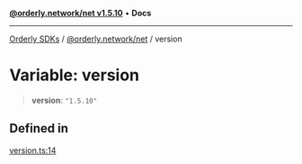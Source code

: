 [**@orderly.network/net v1.5.10**](/sdks/tech-doc/@orderly.network/net/README) • **Docs**

***

[Orderly SDKs](/sdks/tech-doc/packages) / [@orderly.network/net](/sdks/tech-doc/@orderly.network/net/README) / version

# Variable: version

> **version**: `"1.5.10"`

## Defined in

[version.ts:14](https://github.com/OrderlyNetwork/js-sdk/blob/554ae704783e3b83c40bb234a899e8f02987d9b6/packages/net/src/version.ts#L14)
